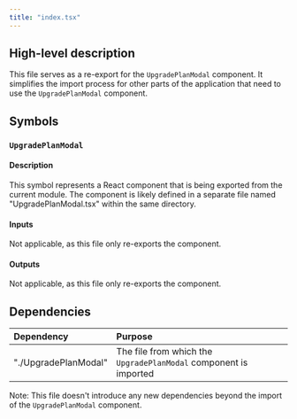 ```yaml
---
title: "index.tsx"
---
```


## High-level description
This file serves as a re-export for the `UpgradePlanModal` component. It simplifies the import process for other parts of the application that need to use the `UpgradePlanModal` component.

## Symbols

### `UpgradePlanModal`
#### Description
This symbol represents a React component that is being exported from the current module. The component is likely defined in a separate file named "UpgradePlanModal.tsx" within the same directory.

#### Inputs
Not applicable, as this file only re-exports the component.

#### Outputs
Not applicable, as this file only re-exports the component.

## Dependencies
| Dependency | Purpose |
|:-----------|:--------|
| "./UpgradePlanModal" | The file from which the `UpgradePlanModal` component is imported |

Note: This file doesn't introduce any new dependencies beyond the import of the `UpgradePlanModal` component.